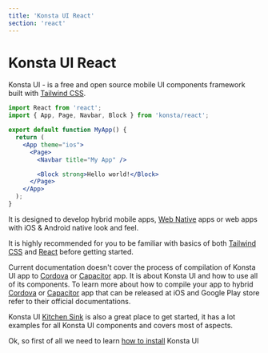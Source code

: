 ```yaml
---
title: 'Konsta UI React'
section: 'react'
---
```


# Konsta UI React

Konsta UI - is a free and open source mobile UI components framework built with [Tailwind CSS](https://tailwindcss.com).

```jsx
import React from 'react';
import { App, Page, Navbar, Block } from 'konsta/react';

export default function MyApp() {
  return (
    <App theme="ios">
      <Page>
        <Navbar title="My App" />

        <Block strong>Hello world!</Block>
      </Page>
    </App>
  );
}
```

It is designed to develop hybrid mobile apps, [Web Native](https://webnative.tech) apps or web apps with iOS & Android native look and feel.

It is highly recommended for you to be familiar with basics of both [Tailwind CSS](https://tailwindcss.com) and [React](https://reactjs.org) before getting started.

Current documentation doesn't cover the process of compilation of Konsta UI app to [Cordova](https://cordova.apache.org) or [Capacitor](https://capacitorjs.com) app. It is about Konsta UI and how to use all of its components. To learn more about how to compile your app to hybrid [Cordova](https://cordova.apache.org) or [Capacitor](https://capacitorjs.com) app that can be released at iOS and Google Play store refer to their official documentations.

Konsta UI [Kitchen Sink](/react/kitchen-sink) is also a great place to get started, it has a lot examples for all Konsta UI components and covers most of aspects.

Ok, so first of all we need to learn [how to install](/react/installation) Konsta UI
